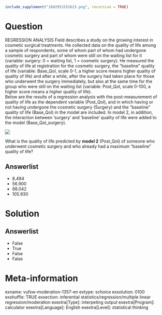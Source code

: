 ```r
include_supplement("1602953152623.png", recursive = TRUE)
```

Question
========
REGRESSION ANALYSIS Field describes a study on the growing interest in cosmetic surgical treatments. He collected data on the quality of life among a sample of respondents, some of whom part of whom had undergone cosmetic surgery and part of whom were still on the waiting list for it (variable: surgery: 0 = waiting list, 1 = cosmetic surgery). He measured the quality of life at registration for the cosmetic surgery, the "baseline" quality of life (variable: Base_Qol, scale 0-1, a higher score means higher quality of quality of life) and after a while, after the surgery had taken place for those who underwent the surgery immediately, but also at the same time for the group who were still on the waiting list (variable: Post\_Qol, scale 0-100, a higher score means a higher quality of life).  
Below are the results of a regression analysis with the post-measurement of quality of life as the dependent variable (Post_Qol), and in which having or not having undergone the cosmetic surgery (Surgery) and the "baseline" quality of life (Base_Qol) in the model are included. In model 2, in addition, the interaction between 'surgery' and 'baseline' quality of life were added to the model (Base_Qol_surgery).  
  
![](1602953152623.png)
  
What is the quality of life predicted by **model 2** (Post_Qol) of someone who underwent cosmetic surgery and who already had a maximum "baseline" quality of life?

Answerlist
----------
* 8.494
* 56.900
* 88.042
* 105.930

Solution
========

Answerlist
----------
* False
* True
* False
* False

Meta-information
================
exname: vufsw-moderation-1357-en
extype: schoice
exsolution: 0100
exshuffle: TRUE
exsection: inferential statistics/regression/multiple linear regression/moderation
exextra[Type]: interpeting output
exextra[Program]: calculator
exextra[Language]: English
exextra[Level]: statistical thinking

